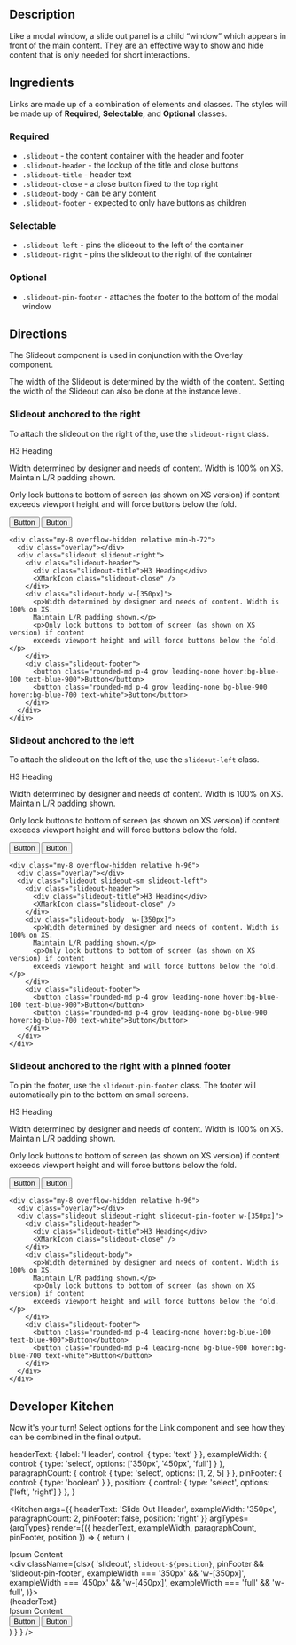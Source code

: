 
## Description

Like a modal window, a slide out panel is a child “window” which appears in front of the main content. 
They are an effective way to show and hide content that is only needed for short interactions.

## Ingredients

Links are made up of a combination of elements and classes. The styles will be 
made up of **Required**, **Selectable**, and **Optional** classes.

### Required

- `.slideout` - the content container with the header and footer
- `.slideout-header` - the lockup of the title and close buttons
- `.slideout-title` - header text
- `.slideout-close` - a close button fixed to the top right
- `.slideout-body` - can be any content
- `.slideout-footer` - expected to only have buttons as children

### Selectable

- `.slideout-left` - pins the slideout to the left of the container
- `.slideout-right` - pins the slideout to the right of the container

### Optional

- `.slideout-pin-footer` - attaches the footer to the bottom of the modal window

## Directions

The Slideout component is used in conjunction with the Overlay component.

The width of the Slideout is determined by the width of the content. Setting the
width of the Slideout can also be done at the instance level.

### Slideout anchored to the right

To attach the slideout on the right of the, use the `slideout-right` class. 

<div class="my-8 overflow-hidden relative min-h-[350px]">
  <div class="overlay"></div>
  <div class="slideout slideout-right w-[350px]">
    <div class="slideout-header">
      <div class="slideout-title">H3 Heading</div>
      <XMarkIcon class="slideout-close" />
    </div>
    <div class="slideout-body">
      <p>Width determined by designer and needs of content. Width is 100% on XS. 
      Maintain L/R padding shown.</p>
      <p>Only lock buttons to bottom of screen (as shown on XS version) if content 
      exceeds viewport height and will force buttons below the fold.</p>
    </div>
    <div class="slideout-footer">
      <button class="rounded-md p-4 grow leading-none hover:bg-blue-100 text-blue-900">Button</button>
      <button class="rounded-md p-4 grow leading-none bg-blue-900 hover:bg-blue-700 text-white">Button</button>
    </div>
  </div>
</div>

```
<div class="my-8 overflow-hidden relative min-h-72">
  <div class="overlay"></div>
  <div class="slideout slideout-right">
    <div class="slideout-header">
      <div class="slideout-title">H3 Heading</div>
      <XMarkIcon class="slideout-close" />
    </div>
    <div class="slideout-body w-[350px]">
      <p>Width determined by designer and needs of content. Width is 100% on XS. 
      Maintain L/R padding shown.</p>
      <p>Only lock buttons to bottom of screen (as shown on XS version) if content 
      exceeds viewport height and will force buttons below the fold.</p>
    </div>
    <div class="slideout-footer">
      <button class="rounded-md p-4 grow leading-none hover:bg-blue-100 text-blue-900">Button</button>
      <button class="rounded-md p-4 grow leading-none bg-blue-900 hover:bg-blue-700 text-white">Button</button>
    </div>
  </div>
</div>
```

### Slideout anchored to the left

To attach the slideout on the left of the, use the `slideout-left` class. 

<div class="my-8 overflow-hidden relative h-96">
  <div class="overlay"></div>
  <div class="slideout slideout-sm slideout-left w-[350px]">
    <div class="slideout-header">
      <div class="slideout-title">H3 Heading</div>
      <XMarkIcon class="slideout-close" />
    </div>
    <div class="slideout-body">
      <p>Width determined by designer and needs of content. Width is 100% on XS. 
      Maintain L/R padding shown.</p>
      <p>Only lock buttons to bottom of screen (as shown on XS version) if content 
      exceeds viewport height and will force buttons below the fold.</p>
    </div>
    <div class="slideout-footer">
      <button class="rounded-md p-4 grow leading-none hover:bg-blue-100 text-blue-900">Button</button>
      <button class="rounded-md p-4 grow leading-none bg-blue-900 hover:bg-blue-700 text-white">Button</button>
    </div>
  </div>
</div>

```
<div class="my-8 overflow-hidden relative h-96">
  <div class="overlay"></div>
  <div class="slideout slideout-sm slideout-left">
    <div class="slideout-header">
      <div class="slideout-title">H3 Heading</div>
      <XMarkIcon class="slideout-close" />
    </div>
    <div class="slideout-body  w-[350px]">
      <p>Width determined by designer and needs of content. Width is 100% on XS. 
      Maintain L/R padding shown.</p>
      <p>Only lock buttons to bottom of screen (as shown on XS version) if content 
      exceeds viewport height and will force buttons below the fold.</p>
    </div>
    <div class="slideout-footer">
      <button class="rounded-md p-4 grow leading-none hover:bg-blue-100 text-blue-900">Button</button>
      <button class="rounded-md p-4 grow leading-none bg-blue-900 hover:bg-blue-700 text-white">Button</button>
    </div>
  </div>
</div>
```

### Slideout anchored to the right with a pinned footer

To pin the footer, use the `slideout-pin-footer` class. The footer will automatically
pin to the bottom on small screens.

<div class="my-8 overflow-hidden relative h-96">
  <div class="overlay"></div>
  <div class="slideout slideout-right slideout-pin-footer w-[350px]">
    <div class="slideout-header">
      <div class="slideout-title">H3 Heading</div>
      <XMarkIcon class="slideout-close" />
    </div>
    <div class="slideout-body">
      <p>Width determined by designer and needs of content. Width is 100% on XS. 
      Maintain L/R padding shown.</p>
      <p>Only lock buttons to bottom of screen (as shown on XS version) if content 
      exceeds viewport height and will force buttons below the fold.</p>
    </div>
    <div class="slideout-footer">
      <button class="rounded-md p-4 leading-none hover:bg-blue-100 text-blue-900">Button</button>
      <button class="rounded-md p-4 leading-none bg-blue-900 hover:bg-blue-700 text-white">Button</button>
    </div>
  </div>
</div>

```
<div class="my-8 overflow-hidden relative h-96">
  <div class="overlay"></div>
  <div class="slideout slideout-right slideout-pin-footer w-[350px]">
    <div class="slideout-header">
      <div class="slideout-title">H3 Heading</div>
      <XMarkIcon class="slideout-close" />
    </div>
    <div class="slideout-body">
      <p>Width determined by designer and needs of content. Width is 100% on XS. 
      Maintain L/R padding shown.</p>
      <p>Only lock buttons to bottom of screen (as shown on XS version) if content 
      exceeds viewport height and will force buttons below the fold.</p>
    </div>
    <div class="slideout-footer">
      <button class="rounded-md p-4 leading-none hover:bg-blue-100 text-blue-900">Button</button>
      <button class="rounded-md p-4 leading-none bg-blue-900 hover:bg-blue-700 text-white">Button</button>
    </div>
  </div>
</div>
```

## Developer Kitchen

Now it's your turn! Select options for the Link component and see how they can be combined in the final output.

  headerText: {
    label: 'Header',
    control: {
      type: 'text'
    }
  },
  exampleWidth: {
    control: {
      type: 'select',
      options: ['350px', '450px', 'full']
    }
  },
  paragraphCount: {
    control: {
      type: 'select',
      options: [1, 2, 5]
    }
  },
  pinFooter: {
    control: {
      type: 'boolean'
    }
  },
  position: {
    control: {
      type: 'select',
      options: ['left', 'right']
    }
  },
}

<Kitchen 
  args={{
    headerText: 'Slide Out Header',
    exampleWidth: '350px',
    paragraphCount: 2,
    pinFooter: false,
    position: 'right'
  }}
  argTypes={argTypes} 
  render={({ headerText, exampleWidth, paragraphCount, pinFooter, position }) => {
    return (
      <div className="my-8 overflow-hidden relative min-h-96">
        <div className="prose p-6">
          <Ipsum size={7}>Ipsum Content</Ipsum>
        </div>
        <div className="overlay"></div>
        <div className={clsx(
          'slideout', 
          `slideout-${position}`,
          pinFooter && 'slideout-pin-footer',
          exampleWidth === '350px' && 'w-[350px]',
          exampleWidth === '450px' && 'w-[450px]',
          exampleWidth === 'full' && 'w-full',
        )}>
          <div className="slideout-header">
            <div className="slideout-title">{headerText}</div>
            <XMarkIcon className="slideout-close" />
          </div>
          <div className="slideout-body">
            <Ipsum size={parseInt(paragraphCount)}>Ipsum Content</Ipsum>
          </div>
          <div className="slideout-footer">
            <button className="rounded-md p-4 leading-none hover:bg-blue-100 text-blue-900">Button</button>
            <button className="rounded-md p-4 leading-none bg-blue-900 hover:bg-blue-700 text-white">Button</button>
          </div>
        </div>
      </div>
    )
  }
} />
